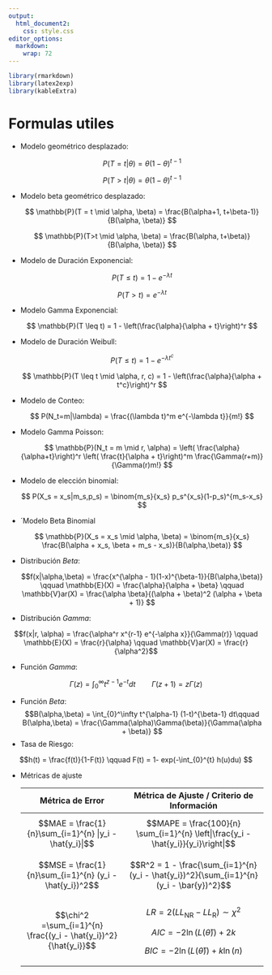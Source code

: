 ```yaml
---
output: 
  html_document2:
    css: style.css
editor_options:
  markdown:
    wrap: 72
---
```


```r
library(rmarkdown)
library(latex2exp)
library(kableExtra)
```

# Formulas utiles

-   Modelo geométrico desplazado:

    $$
    P(T=t| \theta) = \theta (1 - \theta)^{t-1}
    $$

    $$
    P(T>t| \theta) = \theta (1 - \theta)^{t-1}
    $$

-   Modelo beta geométrico desplazado:

    $$
    \mathbb{P}(T = t \mid \alpha, \beta) = \frac{B(\alpha+1, t+\beta-1)}{B(\alpha, \beta)}
    $$

    $$
    \mathbb{P}(T>t \mid \alpha, \beta) = \frac{B(\alpha, t+\beta)}{B(\alpha, \beta)}
    $$

-   Modelo de Duración Exponencial:

    $$
    P(T \leq t) = 1 - e^{-\lambda t}
    $$

    $$
    P(T > t) = e^{-\lambda t}
    $$

-   Modelo Gamma Exponencial:

    $$
    \mathbb{P}(T \leq t) = 1 - \left(\frac{\alpha}{\alpha + t}\right)^r
    $$

-   Modelo de Duración Weibull:

    $$
    P(T \leq t) = 1 - e^{-\lambda t ^c}
    $$

    $$
    \mathbb{P}(T \leq t \mid \alpha, r, c) = 1 - \left(\frac{\alpha}{\alpha + t^c}\right)^r
    $$

-   Modelo de Conteo:

    $$
    P(N_t=m|\lambda) = \frac{(\lambda t)^m e^{-\lambda t}}{m!}
    $$

-   Modelo Gamma Poisson:

    $$
    \mathbb{P}(N_t = m \mid r, \alpha) = \left( \frac{\alpha}{\alpha+t}\right)^r \left( \frac{t}{\alpha + t}\right)^m \frac{\Gamma(r+m)}{\Gamma(r)m!}
    $$

-   Modelo de elección binomial:

    $$
    P(X_s = x_s|m_s,p_s) = \binom{m_s}{x_s} p_s^{x_s}(1-p_s)^{m_s-x_s}
    $$

-   ´Modelo Beta Binomial

    $$
    \mathbb{P}(X_s = x_s \mid \alpha, \beta) = \binom{m_s}{x_s} \frac{B(\alpha + x_s, \beta + m_s - x_s)}{B(\alpha,\beta)}
    $$

-   Distribución *Beta*:

    $$f(x|\alpha,\beta) = \frac{x^{\alpha - 1}(1-x)^{\beta-1}}{B(\alpha,\beta)} \qquad \mathbb{E}(X) = \frac{\alpha}{\alpha + \beta} \qquad \mathbb{V}ar(X) = \frac{\alpha \beta}{(\alpha + \beta)^2 (\alpha + \beta + 1)} $$

-   Distribución *Gamma*:

$$f(x|r, \alpha) = \frac{\alpha^r x^{r-1} e^{-\alpha x}}{\Gamma(r)} \qquad \mathbb{E}(X) = \frac{r}{\alpha} \qquad \mathbb{V}ar(X) = \frac{r}{\alpha^2}$$

-   Función *Gamma*:

$$\Gamma(z) = \int_{0}^\infty t^{z-1} e^{-t} dt \qquad \Gamma(z+1) = z\Gamma(z) $$

-   Función *Beta*: $$B(\alpha,\beta) = \int_{0}^\infty t^{\alpha-1} (1-t)^{\beta-1} dt\qquad B(\alpha,\beta) = \frac{\Gamma(\alpha)\Gamma(\beta)}{\Gamma(\alpha + \beta)} $$
-   Tasa de Riesgo:

$$h(t) = \frac{f(t)}{1-F(t)} \qquad F(t) = 1- exp(-\int_{0}^{t} h(u)du) $$

-   Métricas de ajuste

    +------------------------------------------------------------------+------------------------------------------------------------------------------------------+
    | Métrica de Error                                                 | Métrica de Ajuste / Criterio de Información                                              |
    +:================================================================:+:========================================================================================:+
    | $$MAE = \frac{1}{n}\sum_{i=1}^{n} |y_i - \hat{y_i}|$$            | $$MAPE = \frac{100}{n} \sum_{i=1}^{n} \left|\frac{y_i - \hat{y_i}}{y_i}\right|$$         |
    +------------------------------------------------------------------+------------------------------------------------------------------------------------------+
    | $$MSE = \frac{1}{n}\sum_{i=1}^{n} (y_i - \hat{y_i})^2$$          | $$R^2 = 1 - \frac{\sum_{i=1}^{n} (y_i - \hat{y_i})^2}{\sum_{i=1}^{n}(y_i - \bar{y})^2}$$ |
    +------------------------------------------------------------------+------------------------------------------------------------------------------------------+
    | $$\chi^2 =\sum_{i=1}^{n} \frac{(y_i - \hat{y_i})^2}{\hat{y_i}}$$ | $$LR = 2(LL_{\text{NR}} - LL_{\text{R}}) \sim \chi^2$$                                   |
    |                                                                  |                                                                                          |
    |                                                                  | $$AIC = -2\ln(L(\hat{\theta})) + 2k$$                                                    |
    |                                                                  |                                                                                          |
    |                                                                  | $$BIC = -2\ln(L(\hat{\theta})) + k \ln(n)$$                                              |
    +------------------------------------------------------------------+------------------------------------------------------------------------------------------+

